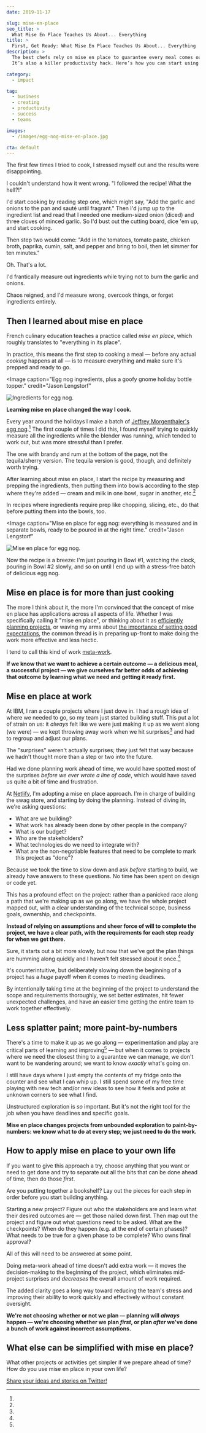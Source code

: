 ```yaml
---
date: 2019-11-17

slug: mise-en-place
seo_title: >
  What Mise En Place Teaches Us About... Everything
title: >
  First, Get Ready: What Mise En Place Teaches Us About... Everything
description: >
  The best chefs rely on mise en place to guarantee every meal comes out right.
  It’s also a killer productivity hack. Here’s how you can start using it today.

category:
  - impact

tag:
  - business
  - creating
  - productivity
  - success
  - teams

images:
  - /images/egg-nog-mise-en-place.jpg

cta: default
---
```



The first few times I tried to cook, I stressed myself out and the results were
disappointing.

I couldn't understand how it went wrong. "I followed the recipe! What the
hell?!"

I'd start cooking by reading step one, which might say, "Add the garlic and
onions to the pan and sauté until fragrant." Then I'd jump up to the ingredient
list and read that I needed one medium-sized onion (diced) and three cloves of
minced garlic. So I'd bust out the cutting board, dice 'em up, and start
cooking.

Then step two would come: "Add in the tomatoes, tomato paste, chicken broth,
paprika, cumin, salt, and pepper and bring to boil, then let simmer for ten
minutes."

Oh. That's a lot.

I'd frantically measure out ingredients while trying not to burn the garlic and
onions.

Chaos reigned, and I'd measure wrong, overcook things, or forget ingredients
entirely.

## Then I learned about mise en place

French culinary education teaches a practice called _mise en place_, which
roughly translates to "everything in its place".

In practice, this means the first step to cooking a meal — before any actual
_cooking_ happens at all — is to measure everything and make sure it's prepped
and ready to go.

<Image
  caption="Egg nog ingredients, plus a goofy gnome holiday bottle topper."
  credit="Jason Lengstorf"
>

![Ingredients for egg nog.](./images/egg-nog-ingredients.jpg)

</Image>

**Learning mise en place changed the way I cook.**

Every year around the holidays I make a batch of
[Jeffrey Morgenthaler's egg nog](https://www.jeffreymorgenthaler.com/egg-nog/).[^not-tequila]
The first couple of times I did this, I found myself trying to quickly measure
all the ingredients while the blender was running, which tended to work out, but
was more stressful than I prefer.

[^not-tequila]:
  The one with brandy and rum at the bottom of the page, not the tequila/sherry
  version. The tequila version is good, though, and definitely worth trying.

After learning about mise en place, I start the recipe by measuring and prepping
the ingredients, then putting them into bowls according to the step where
they're added — cream and milk in one bowl, sugar in another, etc.[^chop]

[^chop]:
  In recipes where ingredients require prep like chopping, slicing, etc., do
  that before putting them into the bowls, too.

<Image
  caption="Mise en place for egg nog: everything is measured and in separate bowls, ready to be poured in at the right time."
  credit="Jason Lengstorf"
>

![Mise en place for egg nog.](./images/egg-nog-mise-en-place.jpg)

</Image>

Now the recipe is a breeze: I'm just pouring in Bowl #1, watching the clock,
pouring in Bowl #2 slowly, and so on until I end up with a stress-free batch of
delicious egg nog.

## Mise en place is for more than just cooking

The more I think about it, the more I'm convinced that the concept of mise en
place has applications across all aspects of life. Whether I was specifically
calling it "mise en place", or thinking about it as
[efficiently planning projects](/effective-project-planning), or waving my arms
about [the importance of setting good expectations](/setting-expectations), the
common thread is in preparing up-front to make doing the work more effective and
less hectic.

I tend to call this kind of work [meta-work](/yak-shaving).

**If we know that we want to achieve a certain outcome — a delicious meal, a
successful project — we give ourselves far better odds of achieving that outcome
by learning what we need and getting it ready first.**

## Mise en place at work

At IBM, I ran a couple projects where I just dove in. I had a rough idea of
where we needed to go, so my team just started building stuff. This put a lot of
strain on us: it _always_ felt like we were just making it up as we went along
(we were) — we kept throwing away work when we hit surprises[^unsurprising] and
had to regroup and adjust our plans.

[^unsurprising]:
  The "surprises" weren't actually surprises; they just felt that way because we
  hadn't thought more than a step or two into the future.

Had we done planning work ahead of time, we would have spotted most of the
surprises _before we ever wrote a line of code_, which would have saved us quite
a bit of time and frustration.

At
[Netlify](https://netlify.com/?utm_source=lengstorf-com&utm_medium=mise-en-place-jl&utm_campaign=devex),
I'm adopting a mise en place approach. I'm in charge of building the swag store,
and starting by doing the planning. Instead of diving in, we're asking
questions:

- What are we building?
- What work has already been done by other people in the company?
- What is our budget?
- Who are the stakeholders?
- What technologies do we need to integrate with?
- What are the non-negotiable features that need to be complete to mark this
  project as "done"?

Because we took the time to slow down and ask _before_ starting to build, we
already have answers to these questions. No time has been spent on design or
code yet.

This has a profound effect on the project: rather than a panicked race along a
path that we're making up as we go along, we have the whole project mapped out,
with a clear understanding of the technical scope, business goals, ownership,
and checkpoints.

**Instead of relying on assumptions and sheer force of will to complete the
project, we have a clear path, with the requirements for each step ready for
when we get there.**

Sure, it starts out a bit more slowly, but now that we've got the plan things
are humming along quickly and I haven't felt stressed about it once.[^time]

[^time]:
  It's counterintuitive, but deliberately slowing down the beginning of a
  project has a _huge_ payoff when it comes to meeting deadlines.

  By intentionally taking time at the beginning of the project to understand the
  scope and requirements thoroughly, we set better estimates, hit fewer
  unexpected challenges, and have an easier time getting the entire team to work
  together effectively.

## Less splatter paint; more paint-by-numbers

There's a time to make it up as we go along — experimentation and play are
critical parts of learning and improving[^experiment] — but when it comes to
projects where we need the closest thing to a guarantee we can manage, we don't
want to be wandering around; we want to know _exactly_ what's going on.

[^experiment]:
  I still have days where I just empty the contents of my fridge onto the
  counter and see what I can whip up. I still spend some of my free time playing
  with new tech and/or new ideas to see how it feels and poke at unknown corners
  to see what I find.

  Unstructured exploration is _so_ important. But it's not the right tool for
  the job when you have deadlines and specific goals.

**Mise en place changes projects from unbounded exploration to paint-by-numbers:
we know what to do at every step; we just need to do the work.**

## How to apply mise en place to your own life

If you want to give this approach a try, choose anything that you want or need
to get done and try to separate out all the bits that can be done ahead of time,
then do those _first_.

Are you putting together a bookshelf? Lay out the pieces for each step in order
before you start building anything.

Starting a new project? Figure out who the stakeholders are and learn what their
desired outcomes are — get those nailed down first. Then map out the project and
figure out what questions need to be asked. What are the checkpoints? When do
they happen (e.g. at the end of certain phases)? What needs to be true for a
given phase to be complete? Who owns final approval?

All of this will need to be answered at some point.

Doing meta-work ahead of time doesn't add extra work — it moves the
decision-making to the beginning of the project, which eliminates mid-project
surprises and _decreases_ the overall amount of work required.

The added clarity goes a long way toward reducing the team's stress and
improving their ability to work quickly and effectively without constant
oversight.

**We're not choosing whether or not we plan — planning will _always_ happen —
we're choosing whether we plan _first_, or plan _after_ we've done a bunch of
work against incorrect assumptions.**

## What else can be simplified with mise en place?

What other projects or activities get simpler if we prepare ahead of time? How
do you use mise en place in your own life?

[Share your ideas and stories on Twitter!](https://twitter.com/intent/tweet?text=First,%20Get%20Ready:%20What%20mise%20en%20place%20can%20teach%20us%20about...%20everything&via=jlengstorf&url=https://lengstorf.com/mise-en-place/)
